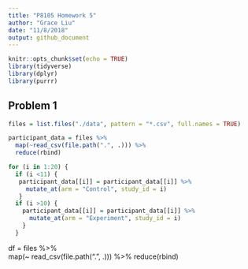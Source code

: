 ```yaml
---
title: "P8105 Homework 5"
author: "Grace Liu"
date: "11/8/2018"
output: github_document
---
```


```r
knitr::opts_chunk$set(echo = TRUE)
library(tidyverse)
library(dplyr)
library(purrr)
```

## Problem 1

```r
files = list.files("./data", pattern = "*.csv", full.names = TRUE)

participant_data = files %>% 
  map(~read_csv(file.path(".", .))) %>% 
  reduce(rbind)

for (i in 1:20) {
  if (i <11) {
   participant_data[[i]] = participant_data[[i]] %>% 
     mutate_at(arm = "Control", study_id = i)
   }
  if (i >10) {
    participant_data[[i]] = participant_data[[i]] %>% 
      mutate_at(arm = "Experiment", study_id = i)
    }
  }
```
df = files %>%  
  map(~ read_csv(file.path(".", .))) %>% 
  reduce(rbind)
  
